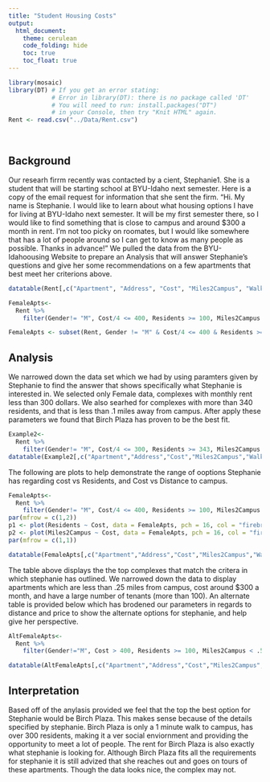 ```yaml
---
title: "Student Housing Costs"
output: 
  html_document:
    theme: cerulean
    code_folding: hide
    toc: true
    toc_float: true
---
```


```r
library(mosaic)
library(DT) # If you get an error stating: 
            # Error in library(DT): there is no package called 'DT'
            # You will need to run: install.packages("DT") 
            # in your Console, then try "Knit HTML" again.
Rent <- read.csv("../Data/Rent.csv")  
```

<br />

## Background

Our researh firrm recently was contacted by a cient, Stephanie1. She is a student that will be starting school at BYU-Idaho next semester. Here is a copy of the email request for information that she sent the firm.
“Hi. My name is Stephanie. I would like to learn about what housing options I have for living at BYU-Idaho next semester. It will be my first semester there, so I would like to find something that is close to campus and around $300 a month in rent. I’m not too picky on roomates, but I would like somewhere that has a lot of people around so I can get to know as many people as possible. Thanks in advance!”
We pulled the data from the BYU-Idahoousing Website to prepare an Analysis that will answer Stephanie’s questions and give her some recommendations on a few apartments that best meet her criterions above.

<!-- Hint, you should probably subset the Rent dataset to only show the "Approved Women's Housing" since Stephanie won't be interested in Male Housing options. Also, you can edit this background however you wish when completing your analysis. Notice how this text in green doesn't show up in the HTML output because we used the HTML comment tags around this text. --> 

```r
datatable(Rent[,c("Apartment", "Address", "Cost", "Miles2Campus", "WalkMinutes")], options=list(lengthMenu = c(3,10,30)))
```
```r
FemaleApts<-
  Rent %>%
    filter(Gender!= "M", Cost/4 <= 400, Residents >= 100, Miles2Campus <= .25)

FemaleApts <- subset(Rent, Gender != "M" & Cost/4 <= 400 & Residents >= 100 & Miles2Campus <= .25)
```


## Analysis

We narrowed down the data set which we had by using paramters given by Stephanie to find the answer that shows specifically what Stephanie is interested in. We selected only Female data, complexes with monthly rent less than 300 dollars. We also searhed for complexes with more than 340 residents, and that is less than .1 miles away from campus. After apply these parameters we found that Birch Plaza has proven to be the best fit.

```r
Example2<-
  Rent %>%
    filter(Gender!= "M", Cost/4 <= 300, Residents >= 343, Miles2Campus <= .1)
datatable(Example2[,c("Apartment","Address","Cost","Miles2Campus","WalkMinutes")], options=list(lengthMenu = c(3,10,30)))
```

The following are plots to help demonstrate the range of ooptions Stephanie has regarding cost vs Residents, and Cost vs Distance to campus.


```r
FemaleApts<-
  Rent %>%
    filter(Gender!= "M", Cost/4 <= 400, Residents >= 100, Miles2Campus <= .25)
par(mfrow = c(1,2))
p1 <- plot(Residents ~ Cost, data = FemaleApts, pch = 16, col = "firebrick", xlab = "Cost Per Semester", ylab = "Residents per Semester", main = "Cost vs Residents")
p2 <- plot(Miles2Campus ~ Cost, data = FemaleApts, pch = 16, col = "firebrick", xlab = "Cost Per Semester", ylab = "Miles to Campus", main = "Cost vs Distance")
par(mfrow = c(1,1))
```

```r
datatable(FemaleApts[,c("Apartment","Address","Cost","Miles2Campus","WalkMinutes")], options=list(lengthMenu = c(3,10,30)))
```

The table above displays the the top complexes that match the critera in which stephanie has outlined. We narrowed down the data to display apartments which are less than .25 miles from campus, cost around $300 a month, and have a large number of tenants (more than 100). An alternate table is provided below which has brodened our parameters in regards to distance and price to show the alternate options for stephanie, and help give her perspective.

```r
AltFemaleApts<-
  Rent %>%
    filter(Gender!="M", Cost > 400, Residents >= 100, Miles2Campus < .5)

datatable(AltFemaleApts[,c("Apartment","Address","Cost","Miles2Campus","WalkMinutes")], options=list(lengthMenu = c(3,10,30)))

```

## Interpretation

Based off of the anylasis provided we feel that the top the best option for Stephanie would be Birch Plaza. This makes sense because of the details specified by stephanie. Birch Plaza is only a 1 minute walk to campus, has over 300 residents, making it a ver social enviornment and providing the opportunity to meet a lot of people. The rent for Birch Plaza is also exactly what stephanie is looking for. Although Birch Plaza fits all the requirements for stephanie it is still advized that she reaches out and goes on tours of these apartments. Though the data looks nice, the complex may not.







[^1]: Note that Stephanie is a fictional character who is based on real experiences of many faculty and staff here at BYU-Idaho.
